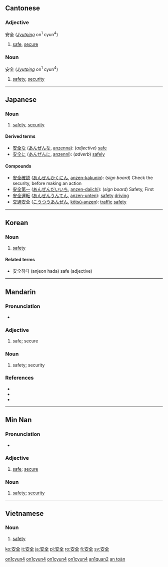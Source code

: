 {{zh-hanzi|[[安]][[全]]}}
==Cantonese==
{{zh-hanzi|[[安]][[全]]}}

===Adjective===
安全 (''[[Jyutping]]'' on<sup>1</sup> cyun<sup>4</sup>)

# [[safe]], [[secure]]

===Noun===
安全 (''[[Jyutping]]'' on<sup>1</sup> cyun<sup>4</sup>)

# [[safety]], [[security]]

[[Category:yue-cn:Adjectives|on1cyun4]]
[[Category:yue-cn:Nouns|on1cyun4]]
[[Category:yue-hk:Adjectives|on1cyun4]]
[[Category:yue-hk:Nouns|on1cyun4]]

----

==Japanese==
{{ja-kanjitab|安|全}}
{{ja-see-also|安全な|安全に}}

===Noun===
{{ja-noun|k|hira=あんぜん|rom=anzen}}

# [[safety]], [[security]]

====Derived terms====
* [[安全な]] ([[あんぜんな]], [[anzenna]]): (''adjective'') [[safe]]
* [[安全に]] ([[あんぜんに]], [[anzenni]]): (''adverb'') [[safely]]

====Compounds====
* [[安全確認]] ([[あんぜんかくにん]], [[anzen-kakunin]]): (''sign board'') Check the security, before making an action
* [[安全第一]] ([[あんぜんだいいち]], [[anzen-daiichi]]): (''sign board'') Safety, First
* [[安全運転]] ([[あんぜんうんてん]], [[anzen-unten]]): [[safety]] [[driving]]
* [[交通安全]] ([[こうつうあんぜん]], [[kōtsū-anzen]]): [[traffic]] [[safety]]

----

==Korean==
{{ko-hanjatab|安|全}}

===Noun===
{{ko-noun|hj|hangeul=안전|rv=anjeon|hidx=ㅇㅏㄴㅈㅓㄴ}}

# [[safety]]

====Related terms====
* 安全하다 (anjeon hada) safe (adjective)

----

==Mandarin==
{{zh-hanzi|[[安]][[全]]}}

===Pronunciation===
*{{IPA|[ an˥˥tɕʰyɛn˧˥ ]}}

===Adjective===
{{cmn-adj|ts|pin=ānquán|pint=an1quan2|rs=宀03}}

# {{Elementary Mandarin|lang=zh-tw|skey=宀03}} safe; secure

===Noun===
{{cmn-noun|ts|pin=ānquán|pint=an1quan2|rs=宀03}}

# {{Elementary Mandarin|lang=zh-tw|skey=宀03}} safety; security

===References===
*{{cite book | last = Wu | first = Jingrong (ed.) | authorlink =  | coauthors =  | year = 1985 | title = The Pinyin CHINESE-ENGLISH DICTIONARY | language = Mandarin/English | publisher = The Commercial Press | location = Beijing, Hong Kong | id = ISBN 0471867969}}
* {{cite book | last = Shao | first = Jingmin (ed.) | authorlink =  | coauthors =  | year = 2000 | title = HSK Dictionary (HSK汉语水平考试词典) | language = Mandarin/English | publisher = Huadong Teachers College Publishers | location = Shanghai | id = ISBN 7561720785}}
*{{cite web|url=http://www.dreye.com/index_en.html|title=安全|work=Dr. eye|language=Mandarin/English|accessdate=2009-06-04}}

[[Category:zh-cn:Elementary Mandarin|an1quan2]]

----

==Min Nan==
{{zh-hanzi|[[安]][[全]]}}

===Pronunciation===
* {{IPA|[an˧˧tsuan˧˥]|lang=nan}}

===Adjective===
{{nan-adj|ts|poj=an-chôan|pojt=an1choan5|rs=宀03}}

# [[safe]]; [[secure]]

===Noun===
{{nan-noun|ts|poj=an-chôan|pojt=an1choan5|rs=宀03}}

# [[safety]]; [[security]]

----

==Vietnamese==

===Noun===
{{vi-hantu|an toàn}}

# [[safety]]

[[Category:Vietnamese nouns|an toàn]]

[[ko:安全]]
[[it:安全]]
[[ja:安全]]
[[pl:安全]]
[[ro:安全]]
[[fi:安全]]
[[sv:安全]]